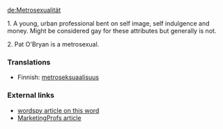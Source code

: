 [[de:Metrosexualität]]

1. A young, urban professional bent on self image, self indulgence and money.  Might be considered gay for these attributes but generally is not.

2. Pat O'Bryan is a metrosexual.

===Translations===

*Finnish: [[metroseksuaalisuus]]

=== External links ===
* [http://www.wordspy.com/words/metrosexual.asp wordspy article on this word]
* [http://www.marketingprofs.com/3/mccasland9.asp MarketingProfs article]